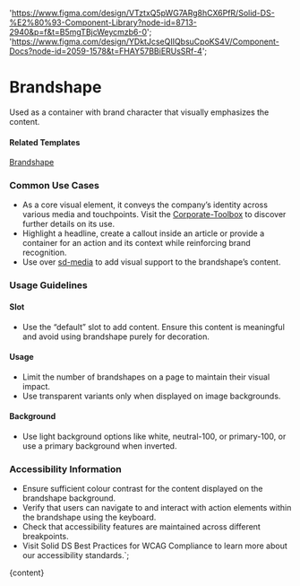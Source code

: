 

  'https://www.figma.com/design/VTztxQ5pWG7ARg8hCX6PfR/Solid-DS-%E2%80%93-Component-Library?node-id=8713-2940&p=f&t=B5mgTBjcWeycmzb6-0';
  'https://www.figma.com/design/YDktJcseQIIQbsuCpoKS4V/Component-Docs?node-id=2059-1578&t=FHAY57BBiERUsSRf-4';

# Brandshape

Used as a container with brand character that visually emphasizes the content.

<DefaultStory />

<DocumentationLinks storybookLink="${storybookLink}" figmaLibrary="${figmaLibrary}" figmaDocs="${figmaDocs}" />

#### Related Templates

[Brandshape](?path=/story/templates-brandshape--docs)

### Common Use Cases

- As a core visual element, it conveys the company’s identity across various media and touchpoints. Visit the [Corporate-Toolbox](https://cd.union-investment.de/grundlagen/Basiselemente/Markenform#) to discover further details on its use.
- Highlight a headline, create a callout inside an article or provide a container for an action and its context while reinforcing brand recognition.
- Use over [sd-media](/?path=/docs/styles-sd-media--docs) to add visual support to the brandshape’s content.

### Usage Guidelines

#### Slot

- Use the “default” slot to add content. Ensure this content is meaningful and avoid using brandshape purely for decoration.

#### Usage

- Limit the number of brandshapes on a page to maintain their visual impact.
- Use transparent variants only when displayed on image backgrounds.

#### Background

- Use light background options like white, neutral-100, or primary-100, or use a primary background when inverted.

### Accessibility Information

- Ensure sufficient colour contrast for the content displayed on the brandshape background.
- Verify that users can navigate to and interact with action elements within the brandshape using the keyboard.
- Check that accessibility features are maintained across different breakpoints.
- Visit <sd-link href="https://www.figma.com/design/YDktJcseQIIQbsuCpoKS4V/Component-Docs?node-id=10708-5011&t=Z1FxSGWkmXG5r5sw-4" target="_blank">Solid DS Best Practices for WCAG Compliance</sd-link> to learn more about our accessibility standards.`;

<Meta title="Components/sd-brandshape/Overview" />

<OverviewFormatter story={BrandshapeStories.Default}>{content}</OverviewFormatter>
